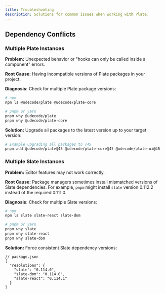 ```yaml
---
title: Troubleshooting
description: Solutions for common issues when working with Plate.
---
```


## Dependency Conflicts

### Multiple Plate Instances

**Problem:** Unexpected behavior or "hooks can only be called inside a component" errors.

**Root Cause:** Having incompatible versions of Plate packages in your project.

**Diagnosis:** Check for multiple Plate package versions:

```bash
# npm
npm ls @udecode/plate @udecode/plate-core

# pnpm or yarn
pnpm why @udecode/plate
pnpm why @udecode/plate-core
```

**Solution:** Upgrade all packages to the latest version up to your target version:

```bash
# Example upgrading all packages to v45
pnpm add @udecode/plate@45 @udecode/plate-core@45 @udecode/plate-ui@45 # etc.
```

### Multiple Slate Instances

**Problem:** Editor features may not work correctly.

**Root Cause:** Package managers sometimes install mismatched versions of Slate dependencies. For example, `pnpm` might install `slate` version 0.112.2 instead of the required 0.111.0.

**Diagnosis:** Check for multiple Slate versions:

```bash
# npm
npm ls slate slate-react slate-dom

# pnpm or yarn
pnpm why slate
pnpm why slate-react
pnpm why slate-dom
```

**Solution:** Force consistent Slate dependency versions:

```jsonc
// package.json
{
  "resolutions": {
    "slate": "0.114.0",
    "slate-dom": "0.114.0",
    "slate-react": "0.114.1"
  }
}
```

